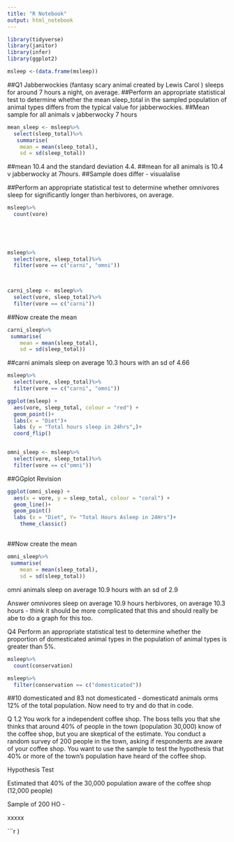 ```yaml
---
title: "R Notebook"
output: html_notebook
---
```


```r
library(tidyverse)
library(janitor)
library(infer)
library(ggplot2)
```
```r
msleep <-(data.frame(msleep))
```

##Q1 Jabberwockies (fantasy scary animal created by Lewis Carol ) sleeps for around 7 hours a night, on average. 
##Perform an appropriate statistical test to determine whether the mean sleep_total in the sampled population of animal types differs from the typical value for jabberwockies.
##Mean sample for all animals v jabberwocky 7 hours

```r
mean_sleep <- msleep%>%
  select(sleep_total)%>%
   summarise(
    mean = mean(sleep_total),
    sd = sd(sleep_total))
```
##mean 10.4 and the standard deviation 4.4.
##mean for all animals is 10.4 v jabberwocky at 7hours.
##Sample does differ - visualalise



##Perform an appropriate statistical test to determine whether omnivores sleep for significantly longer than herbivores, on average.

```r
msleep%>%
  count(vore)
 

    
    
```

```r
msleep%>%
  select(vore, sleep_total)%>%
  filter(vore == c("carni", "omni"))
  
```

```r

```




```r
carni_sleep <- msleep%>%
  select(vore, sleep_total)%>%
  filter(vore == c("carni"))
```

##Now create the mean
```r

carni_sleep%>%
 summarise(
    mean = mean(sleep_total),
    sd = sd(sleep_total))
```
##carni animals sleep on average 10.3 hours with an sd of 4.66


```r
msleep%>%
  select(vore, sleep_total)%>%
  filter(vore == c("carni", "omni"))
```

```r

ggplot(msleep) +
  aes(vore, sleep_total, colour = "red") +
  geom_point()+
  labs(x = "Diet")+
  labs (y = "Total hours sleep in 24hrs",)+
  coord_flip()
```


```r

```



```r
omni_sleep <- msleep%>%
  select(vore, sleep_total)%>%
  filter(vore == c("omni"))
```


##GGplot Revision




```r
ggplot(omni_sleep) +
  aes(x = vore, y = sleep_total, colour = "coral") +
  geom_line()+
  geom_point()
  labs (x = "Diet", Y= "Total Hours Asleep in 24Hrs")+
    theme_classic()
```
##

##Now create the mean

```r
omni_sleep%>%
 summarise(
    mean = mean(sleep_total),
    sd = sd(sleep_total))
```
omni animals sleep on average 10.9 hours with an sd of 2.9

Answer
omnivores sleep on average 10.9 hours
herbivores, on average 10.3 hours - think it should be more complicated that this and should really be abe to do a graph for this too.



Q4 Perform an appropriate statistical test to determine whether the proportion of domesticated animal types in the population of animal types is greater than 5%.

```r
msleep%>%
  count(conservation)

```



```r
msleep%>%
  filter(conservation == c("domesticated"))

```

##10 domesticated and 83 not domesticated - domesticatd animals orms 12% of the total population.
Now need to try and do that in code.



Q 1.2
You work for a independent coffee shop. The boss tells you that she thinks that around 40% of people in the town (population 30,000) know of the coffee shop, but you are skeptical of the estimate. You conduct a random survey of 200 people in the town, asking if respondents are aware of your coffee shop. You want to use the sample to test the hypothesis that 40% or more of the town’s population have heard of the coffee shop.

Hypothesis Test

Estimated that 40% of the 30,000 population aware of the coffee shop (12,000 people)

Sample of 200
HO - 

xxxxx

```r

                )


